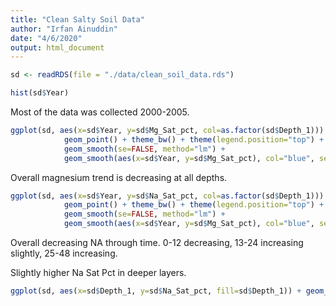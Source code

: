 ```yaml
---
title: "Clean Salty Soil Data"
author: "Irfan Ainuddin"
date: "4/6/2020"
output: html_document
---
```


```r
sd <- readRDS(file = "./data/clean_soil_data.rds")
```


```r
hist(sd$Year)
```
Most of the data was collected 2000-2005. 

```r
ggplot(sd, aes(x=sd$Year, y=sd$Mg_Sat_pct, col=as.factor(sd$Depth_1))) + 
            geom_point() + theme_bw() + theme(legend.position="top") + 
            geom_smooth(se=FALSE, method="lm") + 
            geom_smooth(aes(x=sd$Year, y=sd$Mg_Sat_pct), col="blue", se=FALSE, method='lm')
```
Overall magnesium trend is decreasing at all depths.

```r
ggplot(sd, aes(x=sd$Year, y=sd$Na_Sat_pct, col=as.factor(sd$Depth_1))) + 
            geom_point() + theme_bw() + theme(legend.position="top") + 
            geom_smooth(se=FALSE, method="lm") + 
            geom_smooth(aes(x=sd$Year, y=sd$Mg_Sat_pct), col="blue", se=FALSE, method='lm')
```
Overall decreasing NA through time. 0-12 decreasing, 13-24 increasing slightly, 25-48 increasing.


Slightly higher Na Sat Pct in deeper layers. 

```r
ggplot(sd, aes(x=sd$Depth_1, y=sd$Na_Sat_pct, fill=sd$Depth_1)) + geom_boxplot()
```






